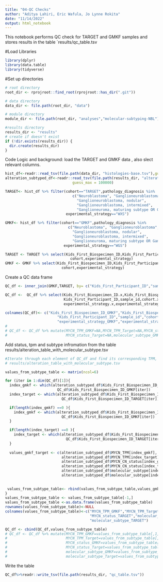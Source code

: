 ```yaml
---
title: "04-QC Checks"
author: "Aditya Lahiri, Eric Wafula, Jo Lynne Rokita"
date: "11/14/2022"
output: html_notebook
---
```


This notebook performs QC check for TARGET and GMKF samples and stores results in the table
`results/qc_table.tsv

#Load Libraries

```r
library(dplyr)
library(data.table)
library(tidyverse)
```

#Set up directories
```r
# root directory
root_dir <- rprojroot::find_root(rprojroot::has_dir(".git"))

# data directory
data_dir <- file.path(root_dir, "data")

# module directory
module_dir <- file.path(root_dir, "analyses","molecular-subtyping-NBL")

#results directory
results_dir <- "results"
# create if doesn't exist
if (!dir.exists(results_dir)) {
  dir.create(results_dir)
}

```

Code Logic and background: load the TARGET and GMKF data , also slect relevant columns. 
```r
hist_df<-readr::read_tsv(file.path(data_dir, "histologies-base.tsv"),guess_max = 100000)
alteration_subtyped_df<-readr::read_tsv(file.path(results_dir, "alteration_table_with_molecular_subtype.tsv"),
                               guess_max = 100000)

TARGET<- hist_df %>% filter(cohort=="TARGET",pathology_diagnosis %in% 
                               c("Neuroblastoma", "Ganglioneuroblastoma",
                                 "Ganglioneuroblastoma, nodular",
                                 "Ganglioneuroblastoma, intermixed",
                                 "Ganglioneuroma, maturing subtype OR Ganglioneuroblastoma, well differentiated"),
                            experimental_strategy=="WXS") 

GMKF<- hist_df %>% filter(cohort=="GMKF",pathology_diagnosis %in%
                             c("Neuroblastoma", "Ganglioneuroblastoma",
                               "Ganglioneuroblastoma, nodular",
                               "Ganglioneuroblastoma, intermixed",
                               "Ganglioneuroma, maturing subtype OR Ganglioneuroblastoma, well differentiated"),
                           experimental_strategy=="WGS") 

TARGET <- TARGET %>% select(Kids_First_Biospecimen_ID,Kids_First_Participant_ID,sample_id,
                              cohort,experimental_strategy)
GMKF <- GMKF %>% select(Kids_First_Biospecimen_ID,Kids_First_Participant_ID,sample_id,
                          cohort,experimental_strategy)
```
Create a QC data frame
```r
QC_df <- inner_join(GMKF,TARGET, by= c("Kids_First_Participant_ID","sample_id"))

QC_df <-  QC_df %>% select(Kids_First_Biospecimen_ID.x,Kids_First_Biospecimen_ID.y,
                           Kids_First_Participant_ID,sample_id,cohort.x,cohort.y,
                           experimental_strategy.x,experimental_strategy.y)

colnames(QC_df)<- c("Kids_First_Biospecimen_ID_GMKF","Kids_First_Biospecimen_ID_TARGET",
                        "Kids_First_Participant_ID","sample_id","cohort_GMKF","cohort_TARGET",
                        "experimental_strategy_GMKF","experimental_strategy_Target")
# 
# QC_df <- QC_df %>% mutate(MYCN_TPM_GMKF=NA,MYCN_TPM_Target=NA,MYCN_status_GMKF=NA,
#                           MYCN_status_Target=NA,molecular_subtype_GMKF=NA,molecular_subtype_Target=NA)
```

Add status, tpm and subtype infromation from the table results/alteration_table_with_molecular_subtype.tsv
```r
#Iterate through each element of QC_df and find its corresponding TPM, Status, and Subtype from
# results/alteration_table_with_molecular_subtype.tsv

values_from_subtype_table <- matrix(ncol=6)

for (iter in 1:dim(QC_df)[1]){
  index_gmkf <- which(alteration_subtyped_df$Kids_First_Biospecimen_ID_DNA == 
                        QC_df$Kids_First_Biospecimen_ID_GMKF[iter])
  index_target <- which(alteration_subtyped_df$Kids_First_Biospecimen_ID_DNA == 
                          QC_df$Kids_First_Biospecimen_ID_TARGET[iter])

  if(length(index_gmkf) ==0 ){
    index_gmkf <- which(alteration_subtyped_df$Kids_First_Biospecimen_ID_RNA ==
                          QC_df$Kids_First_Biospecimen_ID_GMKF[iter])
  }

  if(length(index_target) ==0 ){
    index_target <- which(alteration_subtyped_df$Kids_First_Biospecimen_ID_RNA == 
                            QC_df$Kids_First_Biospecimen_ID_TARGET[iter])
  }
  
  values_gmkf_target <- c(alteration_subtyped_df$MYCN_TPM[index_gmkf],
                          alteration_subtyped_df$MYCN_TPM[index_target],
                          alteration_subtyped_df$MYCN_CN_status[index_gmkf],
                          alteration_subtyped_df$MYCN_CN_status[index_target],
                          alteration_subtyped_df$molecular_subtype[index_gmkf],
                          alteration_subtyped_df$molecular_subtype[index_target])
  
  
 values_from_subtype_table<- rbind(values_from_subtype_table,values_gmkf_target)
}
values_from_subtype_table <- values_from_subtype_table[-1,]
values_from_subtype_table <-as.data.frame(values_from_subtype_table)
rownames(values_from_subtype_table)<-NULL
colnames(values_from_subtype_table)<-c("MYCN_TPM_GMKF","MYCN_TPM_Target","MYCN_status_GMKF",
                                       "MYCN_status_TARGET","molecular_subtype_GMKF",
                                       "molecular_subtype_TARGET")
```


```r

QC_df <- cbind(QC_df,values_from_subtype_table)
# QC_df <- QC_df %>% mutate(MYCN_TPM_GMKF=values_from_subtype_table[,1],
#                           MYCN_TPM_Target=values_from_subtype_table[,3],
#                           MYCN_status_GMKF=values_from_subtype_table[,2],
#                           MYCN_status_Target=values_from_subtype_table[,5],
#                           molecular_subtype_GMKF=values_from_subtype_table[,3],
#                           molecular_subtype_Target=values_from_subtype_table[,6])
```


 Write the table
```r
QC_df%>%readr::write_tsv(file.path(results_dir, "qc_table.tsv"))
```



